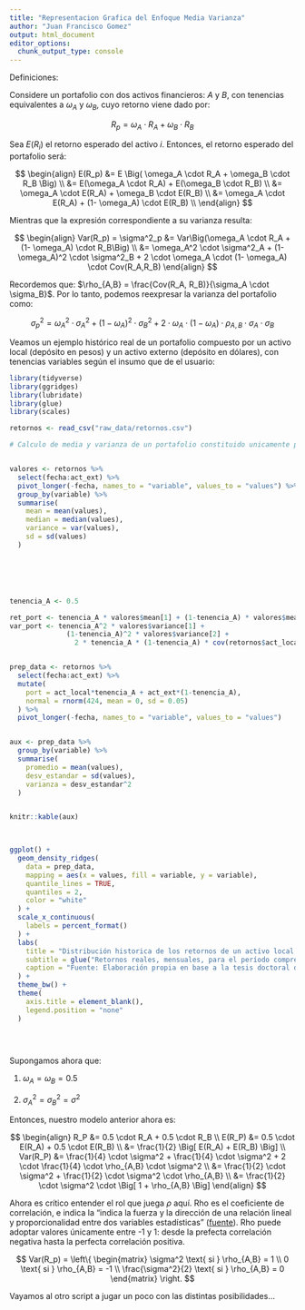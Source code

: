 ```yaml
---
title: "Representacion Grafica del Enfoque Media Varianza"
author: "Juan Francisco Gomez"
output: html_document
editor_options: 
  chunk_output_type: console
---
```


Definiciones:

Considere un portafolio con dos activos financieros: $A$ y $B$, con tenencias equivalentes a $\omega_A$ y $\omega_B$, cuyo retorno viene dado por:


$$
R_p = \omega_A \cdot R_A + \omega_B \cdot R_B
$$

Sea $E(R_i)$ el retorno esperado del activo $i$. Entonces, el retorno esperado del portafolio será:

$$
\begin{align}
E(R_p) &= E \Big( \omega_A \cdot R_A + \omega_B \cdot R_B \Big) \\
&= E(\omega_A \cdot R_A) + E(\omega_B \cdot R_B) \\
 &= \omega_A \cdot E(R_A) + \omega_B \cdot E(R_B) \\
       &= \omega_A \cdot E(R_A) + (1- \omega_A) \cdot E(R_B) \\
\end{align}
$$

Mientras que la expresión correspondiente a su varianza resulta:

$$
\begin{align}
Var(R_p) = \sigma^2_p &= Var\Big(\omega_A \cdot R_A + (1- \omega_A) \cdot R_B\Big) \\ 
&= \omega_A^2 \cdot \sigma^2_A + (1- \omega_A)^2 \cdot \sigma^2_B + 2 \cdot \omega_A \cdot (1- \omega_A) \cdot Cov(R_A,R_B)
\end{align}
$$

Recordemos que: $\rho_{A,B} = \frac{Cov(R_A, R_B)}{\sigma_A \cdot \sigma_B}$. Por lo tanto, podemos reexpresar la varianza del portafolio como:

$$
\sigma^2_p = \omega_A^2 \cdot \sigma^2_A + (1- \omega_A)^2 \cdot \sigma^2_B + 2 \cdot \omega_A \cdot (1- \omega_A) \cdot \rho_{A,B} \cdot \sigma_A \cdot \sigma_B 
$$

Veamos un ejemplo histórico real de un portafolio compuesto por un activo local (depósito en pesos) y un activo externo (depósito en dólares), con tenencias variables según el insumo que de el usuario:

```r

library(tidyverse)
library(ggridges)
library(lubridate)
library(glue)
library(scales)

retornos <- read_csv("raw_data/retornos.csv")

# Calculo de media y varianza de un portafolio constituido unicamente por activo local y activo externo, en partes iguales (o.5 cada uno):


valores <- retornos %>% 
  select(fecha:act_ext) %>% 
  pivot_longer(-fecha, names_to = "variable", values_to = "values") %>% 
  group_by(variable) %>% 
  summarise(
    mean = mean(values),
    median = median(values),
    variance = var(values),
    sd = sd(values)
  )






tenencia_A <- 0.5

ret_port <- tenencia_A * valores$mean[1] + (1-tenencia_A) * valores$mean[2]
var_port <- tenencia_A^2 * valores$variance[1] + 
              (1-tenencia_A)^2 * valores$variance[2] +
                2 * tenencia_A * (1-tenencia_A) * cov(retornos$act_local, retornos$act_ext)


prep_data <- retornos %>% 
  select(fecha:act_ext) %>% 
  mutate(
    port = act_local*tenencia_A + act_ext*(1-tenencia_A),
    normal = rnorm(424, mean = 0, sd = 0.05)
  ) %>% 
  pivot_longer(-fecha, names_to = "variable", values_to = "values")


aux <- prep_data %>% 
  group_by(variable) %>% 
  summarise(
    promedio = mean(values),
    desv_estandar = sd(values),
    varianza = desv_estandar^2
  )


knitr::kable(aux)
  


ggplot() +
  geom_density_ridges(
    data = prep_data,
    mapping = aes(x = values, fill = variable, y = variable),
    quantile_lines = TRUE,
    quantiles = 2,
    color = "white"
  ) +
  scale_x_continuous(
    labels = percent_format()
  ) +
  labs(
    title = "Distribución historica de los retornos de un activo local y externo",
    subtitle = glue("Retornos reales, mensuales, para el período comprendido entre {min(dmy(retornos$fecha))} y {max(dmy(retornos$fecha))}"),
    caption = "Fuente: Elaboración propia en base a la tesis doctoral de EAC"
  ) +
  theme_bw() +
  theme(
    axis.title = element_blank(),
    legend.position = "none"
  )

  
 
```

Supongamos ahora que:

1.  $\omega_A = \omega_B = 0.5$

2.  $\sigma_A^2 = \sigma_B^2 = \sigma^2$

Entonces, nuestro modelo anterior ahora es:

$$
\begin{align}
R_P &= 0.5 \cdot R_A + 0.5 \cdot R_B \\
E(R_P) &= 0.5 \cdot E(R_A) + 0.5 \cdot E(R_B) \\
        &= \frac{1}{2} \Big[ E(R_A) + E(R_B) \Big] \\
Var(R_P) &= \frac{1}{4} \cdot \sigma^2 + \frac{1}{4} \cdot \sigma^2 + 2 \cdot \frac{1}{4} \cdot \rho_{A,B} \cdot \sigma^2 \\
          &= \frac{1}{2} \cdot \sigma^2 + \frac{1}{2} \cdot \sigma^2 \cdot \rho_{A,B} \\
&=  \frac{1}{2} \cdot \sigma^2  \cdot \Big[ 1 + \rho_{A,B} \Big]
\end{align}
$$

Ahora es crítico entender el rol que juega $\rho$ aquí. Rho es el coeficiente de correlación, e indica la "indica la fuerza y la dirección de una relación lineal y proporcionalidad entre dos variables estadísticas" ([fuente](https://es.wikipedia.org/wiki/Correlaci%C3%B3n)). Rho puede adoptar valores únicamente entre -1 y 1: desde la prefecta correlación negativa hasta la perfecta correlación positiva.

$$
Var(R_p) = \left\{
\begin{matrix}
\sigma^2 \text{ si } \rho_{A,B} = 1 \\
0 \text{ si } \rho_{A,B} = -1 \\ 
\frac{\sigma^2}{2} \text{ si } \rho_{A,B} = 0
\end{matrix}
\right.
$$

Vayamos al otro script a jugar un poco con las distintas posibilidades...
